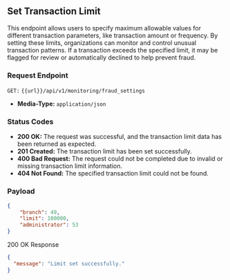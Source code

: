 ## Set Transaction Limit

This endpoint allows users to specify maximum allowable values for different transaction parameters, like transaction amount or frequency. By setting these limits, organizations can monitor and control unusual transaction patterns. 
If a transaction exceeds the specified limit, it may be flagged for review or automatically declined to help prevent fraud.

### Request Endpoint
`GET:` `{{url}}/api/v1/monitoring/fraud_settings`

- **Media-Type:** `application/json`

### Status Codes

- **200 OK:** The request was successful, and the transaction limit data has been returned as expected.
- **201 Created:** The transaction limit has been set successfully.
- **400 Bad Request:** The request could not be completed due to invalid or missing transaction limit information.
- **404 Not Found:** The specified transaction limit could not be found.

### Payload
```json
{
    "branch": 49,
    "limit": 100000,
    "administrator": 53
}
```

200 OK Response
```json
{
  "message": "Limit set successfully."
}
```
